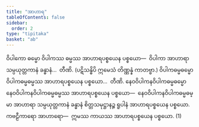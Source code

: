 ```yaml
---
title: "အာဟာရ"
tableOfContents: false
sidebar:
  order: 2
type: "tipitaka"
basket: "ab"
---
```



<DynamicBreadcrumb />

<Division number="110">

<Paragraph number="2371">
ဝိပါကော ဓမ္မော ဝိပါကဿ ဓမ္မဿ အာဟာရပစ္စယေန ပစ္စယော—  ဝိပါကာ အာဟာရာ သမ္ပယုတ္တကာနံ ခန္ဓာနံ…  တီဏိ. (ပဋိသန္ဓိပိ ဣမေသံ တိဏ္ဏန္နံ ကာတဗ္ဗာ.)
</Paragraph>

<Paragraph number="2372">
ဝိပါကဓမ္မဓမ္မော ဝိပါကဓမ္မဓမ္မဿ အာဟာရပစ္စယေန ပစ္စယော…  တီဏိ.
</Paragraph>

<Paragraph number="2373">
နေဝဝိပါကနဝိပါကဓမ္မဓမ္မော နေဝဝိပါကနဝိပါကဓမ္မဓမ္မဿ အာဟာရပစ္စယေန ပစ္စယော—  နေဝဝိပါကနဝိပါကဓမ္မဓမ္မာ အာဟာရာ သမ္ပယုတ္တကာနံ ခန္ဓာနံ စိတ္တသမုဋ္ဌာနဉ္စ ရူပါနံ အာဟာရပစ္စယေန ပစ္စယော. <Emphasis>ကဗဠီကာရော အာဟာရော</Emphasis>—  ဣမဿ ကာယဿ အာဟာရပစ္စယေန ပစ္စယော. (1)
</Paragraph>
</Division>